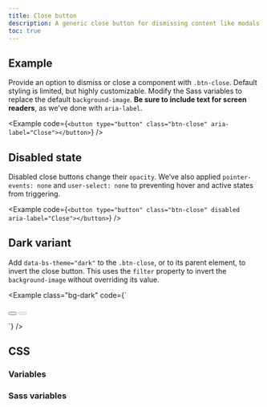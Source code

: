 ```yaml
---
title: Close button
description: A generic close button for dismissing content like modals and alerts.
toc: true
---
```


## Example

Provide an option to dismiss or close a component with `.btn-close`. Default styling is limited, but highly customizable. Modify the Sass variables to replace the default `background-image`. **Be sure to include text for screen readers**, as we’ve done with `aria-label`.

<Example code={`<button type="button" class="btn-close" aria-label="Close"></button>`} />

## Disabled state

Disabled close buttons change their `opacity`. We’ve also applied `pointer-events: none` and `user-select: none` to preventing hover and active states from triggering.

<Example code={`<button type="button" class="btn-close" disabled aria-label="Close"></button>`} />

## Dark variant

Add `data-bs-theme="dark"` to the `.btn-close`, or to its parent element, to invert the close button. This uses the `filter` property to invert the `background-image` without overriding its value.

<Example class="bg-dark" code={`<div data-bs-theme="dark">
    <button type="button" class="btn-close" aria-label="Close"></button>
    <button type="button" class="btn-close" disabled aria-label="Close"></button>
  </div>`} />

## CSS

### Variables

<CSSVariables component="Close button" className="btn-close" />

<ScssDocs name="close-css-vars" file="scss/_close.scss" />

### Sass variables

<ScssDocs name="close-variables" file="scss/_close.scss" />
